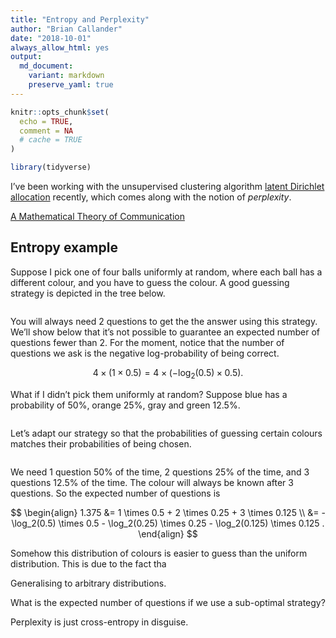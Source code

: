```yaml
---
title: "Entropy and Perplexity"
author: "Brian Callander"
date: "2018-10-01"
always_allow_html: yes
output: 
  md_document:
    variant: markdown
    preserve_yaml: true
---
```


```r
knitr::opts_chunk$set(
  echo = TRUE,
  comment = NA
  # cache = TRUE
)

library(tidyverse)
```


I've been working with the unsupervised clustering algorithm [latent Dirichlet allocation](./latent_dirichlet_allocation.html) recently,  which comes along with the notion of *perplexity*. 

[A Mathematical Theory of Communication](http://math.harvard.edu/~ctm/home/text/others/shannon/entropy/entropy.pdf)

## Entropy example

Suppose I pick one of four balls uniformly at random, where each ball has a different colour, and you have to guess the colour. A good guessing strategy is depicted in the tree below.

![]()

You will always need 2 questions to get the the answer using this strategy. We'll show below that it's not possible to guarantee an expected number of questions fewer than 2. For the moment, notice that the number of questions we ask is the negative log-probability of being correct.

$$
4 \times (1 \times 0.5)
=
4 \times (- \log_2 (0.5) \times 0.5 )
.
$$

What if I didn't pick them uniformly at random? Suppose blue has a probability of 50%, orange 25%, gray and green 12.5%.

![]()

Let's adapt our strategy so that the probabilities of guessing certain colours matches their probabilities of being chosen.

![]()

We need 1 question 50% of the time, 2 questions 25% of the time, and 3 questions 12.5% of the time. The colour will always be known after 3 questions. So the expected number of questions is 

$$
\begin{align}
  1.375
  &=
  1 \times 0.5 + 2 \times 0.25 + 3 \times 0.125
  \\
  &=
  -\log_2(0.5) \times 0.5 - \log_2(0.25) \times 0.25 - \log_2(0.125) \times 0.125
  .
\end{align}
$$

Somehow this distribution of colours is easier to guess than the uniform distribution. This is due to the fact tha

Generalising to arbitrary distributions.

What is the expected number of questions if we use a sub-optimal strategy?


Perplexity is just cross-entropy in disguise.
